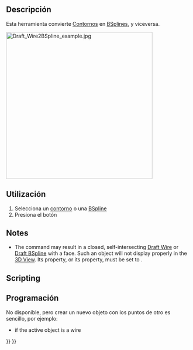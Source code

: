 <languages/>

{{Docnav
|[[Draft_Downgrade|Downgrade]]
|[[Draft_Draft2Sketch|Draft2Sketch]]
|[[Draft_Workbench|Draft]]
|IconL=Draft_Downgrade.svg
|IconR=Draft_Draft2Sketch.svg
|IconC=Workbench_Draft.svg
}}

<div class="mw-translate-fuzzy">
{{GuiCommand/es
|Name=Draft_WireToBSpline
|Name/es=Draft_WireToBSpline
|MenuLocation=Boceto → Contorno a BSpline
|Workbenches=[[Draft_Workbench/es|Boceto]], [[Arch_Workbench/es|Arquitectura]]
}}
</div>

<span id="Description"></span>
==Descripción==

<div class="mw-translate-fuzzy">
Esta herramienta convierte [[Draft Wire/es|Contornos]] en [[Draft BSpline/es|BSplines]], y viceversa.
</div>

[[Image:Draft_Wire2BSpline_example.jpg|400px]]
{{Caption|Converting a wire to a B-spline, and a closed B-spline to a closed wire}}

<span id="Usage"></span>
<div class="mw-translate-fuzzy">
==Utilización==
</div>

<div class="mw-translate-fuzzy">
# Selecciona un [[Draft Wire/es|contorno]] o una [[Draft BSpline/es|BSpline]]
# Presiona el botón {{KEY|[[Image:Draft WireToBSpline.png|16px]] [[Draft WireToBSpline/es|Contorno a BSpline]]}}
</div>

==Notes==

* The command may result in a closed, self-intersecting [[Draft_Wire|Draft Wire]] or [[Draft_BSpline|Draft BSpline]] with a face. Such an object will not display properly in the [[3D_View|3D View]]. Its {{PropertyData|Make Face}} property, or its {{PropertyData|Closed}} property, must be set to {{FALSE}}.

==Scripting==

<div class="mw-translate-fuzzy">
==Programación==
</div>

<div class="mw-translate-fuzzy">
No disponible, pero crear un nuevo objeto con los puntos de otro es sencillo, por ejemplo:
</div>

<div class="mw-translate-fuzzy">
* if the active object is a wire
</div>

{{Code|code=
import FreeCAD as App
import Draft

doc = App.newDocument()

p1 = App.Vector(1000, 1000, 0)
p2 = App.Vector(2000, 1000, 0)
p3 = App.Vector(2500, -1000, 0)
p4 = App.Vector(3500, -500, 0)

base_wire = Draft.make_wire([p1, p2, p3, p4])
base_spline = Draft.make_bspline([-p1, -1.3*p2, -1.2*p3, -2.1*p4])

points1 = base_wire.Points
spline_from_wire = Draft.make_bspline(points1)

points2 = base_spline.Points
wire_from_spline = Draft.make_wire(points2)

doc.recompute()
}}


{{Docnav
|[[Draft_Downgrade|Downgrade]]
|[[Draft_Draft2Sketch|Draft2Sketch]]
|[[Draft_Workbench|Draft]]
|IconL=Draft_Downgrade.svg
|IconR=Draft_Draft2Sketch.svg
|IconC=Workbench_Draft.svg
}}

{{Draft Tools navi{{#translation:}}}}
{{Userdocnavi{{#translation:}}}}
